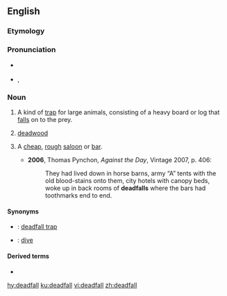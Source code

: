 ==English==

===Etymology===
{{compound|dead|fall|lang=en}}

===Pronunciation===
* {{a|UK}} {{IPA|/ˈdɛdfɔːɫ/|lang=en}}
* {{a|US}} {{enPR|dĕdʹfäl}}, {{IPA|/ˈdɛdfɑl/|lang=en}}

===Noun===
{{en-noun}}

# {{label|en|US}} A kind of [[trap]] for large animals, consisting of a heavy board or log that [[fall]]s on to the prey.
# [[deadwood]]
# {{label|en|US|slang}} A [[cheap]], [[rough]] [[saloon]] or [[bar]].
#* '''2006''', Thomas Pynchon, ''Against the Day'', Vintage 2007, p. 406:
#*: They had lived down in horse barns, army “A” tents with the old blood-stains onto them, city hotels with canopy beds, woke up in back rooms of '''deadfalls''' where the bars had toothmarks end to end.

====Synonyms====
* {{qualifier|trap}}: [[deadfall trap]]
* {{qualifier|cheap, rough bar}}: [[dive]]

====Derived terms====
* {{l|en|deadfall trap}}

[[hy:deadfall]]
[[ku:deadfall]]
[[vi:deadfall]]
[[zh:deadfall]]